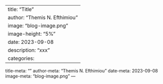 ---
title: "Title"
author: "Themis N. Efthimiou"
image: "blog-image.png"
image-height: "5%"
date: 2023-09-08
description: "xxx"
categories:
  - 

title-meta: ""
author-meta: "Themis N. Efthimiou"
date-meta: 2023-09-08
image-meta: "blog-image.png"
---